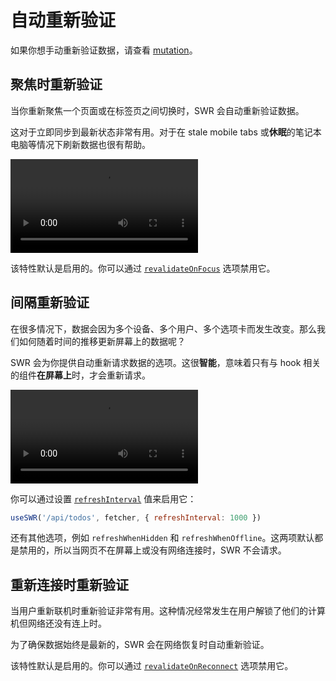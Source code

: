
# 自动重新验证

<Callout>
  如果你想手动重新验证数据，请查看 <Link href="/docs/mutation"><a href="/docs/mutation">mutation</a></Link>。
</Callout>

## 聚焦时重新验证

当你重新聚焦一个页面或在标签页之间切换时，SWR 会自动重新验证数据。

这对于立即同步到最新状态非常有用。对于在 stale mobile tabs 或**休眠**的笔记本电脑等情况下刷新数据也很有帮助。

<Bleed>
  <Video
    src="https://raw.githubusercontent.com/vercel/swr-site/master/.github/videos/focus-revalidate.mp4"
    caption="视频：使用聚焦时重新验证在页面间自动同步登陆状态。"
    ratio={307/768}
  />
</Bleed>

该特性默认是启用的。你可以通过 [`revalidateOnFocus`](/docs/options) 选项禁用它。

## 间隔重新验证

在很多情况下，数据会因为多个设备、多个用户、多个选项卡而发生改变。那么我们如何随着时间的推移更新屏幕上的数据呢？

SWR 会为你提供自动重新请求数据的选项。这很**智能**，意味着只有与 hook 相关的组件**在屏幕上**时，才会重新请求。

<Bleed>
  <Video
    src="https://raw.githubusercontent.com/vercel/swr-site/master/.github/videos/refetch-interval.mp4"
    caption="视频：当用户进行更改时，两个会话最终将呈现相同的数据。"
    ratio={307/768}
  />
</Bleed>

你可以通过设置 [`refreshInterval`](/docs/options) 值来启用它：

```js
useSWR('/api/todos', fetcher, { refreshInterval: 1000 })
```

还有其他选项，例如 `refreshWhenHidden` 和 `refreshWhenOffline`。这两项默认都是禁用的，所以当网页不在屏幕上或没有网络连接时，SWR 不会请求。

## 重新连接时重新验证

当用户重新联机时重新验证非常有用。这种情况经常发生在用户解锁了他们的计算机但网络还没有连上时。

为了确保数据始终是最新的，SWR 会在网络恢复时自动重新验证。

该特性默认是启用的。你可以通过 [`revalidateOnReconnect`](/docs/options) 选项禁用它。
